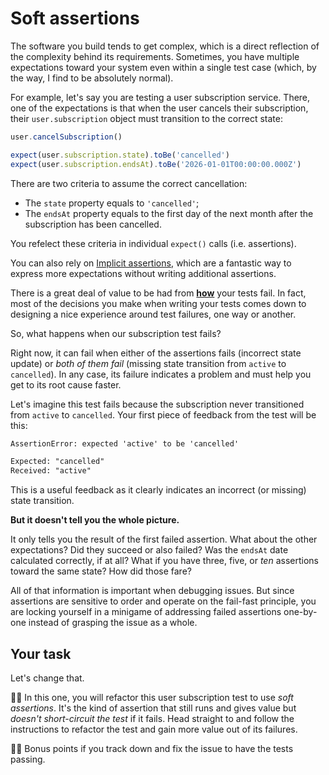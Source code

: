 # Soft assertions

The software you build tends to get complex, which is a direct reflection of the complexity behind its requirements. Sometimes, you have multiple expectations toward your system even within a single test case (which, by the way, I find to be absolutely normal).

For example, let's say you are testing a user subscription service. There, one of the expectations is that when the user cancels their subscription, their `user.subscription` object must transition to the correct state:

```ts highlight=3-4
user.cancelSubscription()

expect(user.subscription.state).toBe('cancelled')
expect(user.subscription.endsAt).toBe('2026-01-01T00:00:00.000Z')
```

There are two criteria to assume the correct cancellation:

- The `state` property equals to `'cancelled'`;
- The `endsAt` property equals to the first day of the next month after the subscription has been cancelled.

You refelect these criteria in individual `expect()` calls (i.e. assertions).

<callout-success>You can also rely on [Implicit assertions](https://www.epicweb.dev/implicit-assertions), which are a fantastic way to express more expectations without writing additional assertions.</callout-success>

There is a great deal of value to be had from <u>**how**</u> your tests fail. In fact, most of the decisions you make when writing your tests comes down to designing a nice experience around test failures, one way or another.

So, what happens when our subscription test fails?

Right now, it can fail when either of the assertions fails (incorrect state update) or _both of them fail_ (missing state transition from `active` to `cancelled`). In any case, its failure indicates a problem and must help you get to its root cause faster.

Let's imagine this test fails because the subscription never transitioned from `active` to `cancelled`. Your first piece of feedback from the test will be this:

```txt nocopy remove=3 add=4
AssertionError: expected 'active' to be 'cancelled'

Expected: "cancelled"
Received: "active"
```

This is a useful feedback as it clearly indicates an incorrect (or missing) state transition.

**But it doesn't tell you the whole picture.**

It only tells you the result of the first failed assertion. What about the other expectations? Did they succeed or also failed? Was the `endsAt` date calculated correctly, if at all? What if you have three, five, or _ten_ assertions toward the same state? How did those fare?

All of that information is important when debugging issues. But since assertions are sensitive to order and operate on the fail-fast principle, you are locking yourself in a minigame of addressing failed assertions one-by-one instead of grasping the issue as a whole.

## Your task

Let's change that.

👨‍💼 In this one, you will refactor this user subscription test to use _soft assertions_. It's the kind of assertion that still runs and gives value but _doesn't short-circuit the test_ if it fails. Head straight to <InlineFile file="src/user.test.ts" /> and follow the instructions to refactor the test and gain more value out of its failures.

👨‍💼 Bonus points if you track down and fix the issue to have the tests passing.
